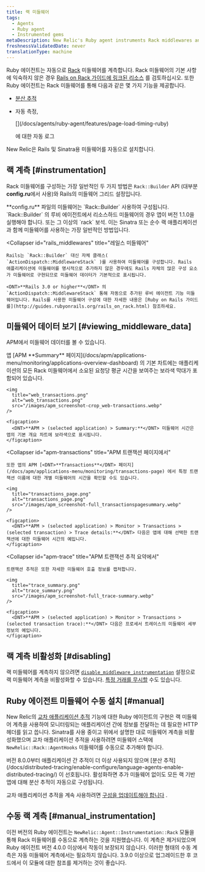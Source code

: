 ```yaml
---
title: 랙 미들웨어
tags:
  - Agents
  - Ruby agent
  - Instrumented gems
metaDescription: New Relic's Ruby agent instruments Rack middlewares and uses middlewares for functions like cross application tracing and browser auto-instrumentation.
freshnessValidatedDate: never
translationType: machine
---
```


Ruby 에이전트는 자동으로 [Rack](http://rack.github.io/) 미들웨어를 계측합니다. Rack 미들웨어의 기본 사항에 익숙하지 않은 경우 [Rails on Rack 가이드에 링크된 리소스](http://guides.rubyonrails.org/rails_on_rack.html#resources) 를 검토하십시오. 또한 Ruby 에이전트는 Rack 미들웨어를 통해 다음과 같은 몇 가지 기능을 제공합니다.

* [분산 추적](/docs/distributed-tracing/enable-configure/language-agents-enable-distributed-tracing/)

* 자동 측정,

  <InlinePopover type="browser">
    [](/docs/agents/ruby-agent/features/page-load-timing-ruby)
  </InlinePopover>

  에 대한 자동 로그

New Relic은 Rails 및 Sinatra용 미들웨어를 자동으로 설치합니다.

## 랙 계측 [#instrumentation]

Rack 미들웨어를 구성하는 가장 일반적인 두 가지 방법은 `Rack::Builder` API (대부분 <DNT>**config.ru**</DNT>에서 사용)와 Rails의 미들웨어 그리드 설정입니다.

<CollapserGroup>
  <Collapser
    id="rack_builder"
    title="랙::빌더"
  >
    <DNT>**config.ru**</DNT> 파일의 미들웨어는 `Rack::Builder` 사용하여 구성됩니다. `Rack::Builder` 의 루비 에이전트에서 리소스하드 미들웨어의 경우 앱이 버전 1.1.0을 실행해야 합니다. 또는 그 이상의 `rack` 보석. 이는 Sinatra 또는 순수 랙 애플리케이션과 함께 미들웨어를 사용하는 가장 일반적인 방법입니다.
  </Collapser>

  <Collapser
    id="rails_middlewares"
    title="레일스 미들웨어"
  >
    Rails는 `Rack::Builder` 대신 자체 클래스( `ActionDispatch::MiddlewareStack` )를 사용하여 미들웨어를 구성합니다. Rails 애플리케이션에 미들웨어를 명시적으로 추가하지 않은 경우에도 Rails 자체의 많은 구성 요소가 미들웨어로 구현되므로 미들웨어 데이터가 기본적으로 표시됩니다.

    <DNT>**Rails 3.0 or higher**</DNT> 의 `ActionDispatch::MiddlewareStack` 통해 자동으로 추가된 루비 에이전트 기능 미들웨어입니다. Rails를 사용한 미들웨어 구성에 대한 자세한 내용은 [Ruby on Rails 가이드를](http://guides.rubyonrails.org/rails_on_rack.html) 참조하세요.
  </Collapser>
</CollapserGroup>

## 미들웨어 데이터 보기 [#viewing_middleware_data]

APM에서 미들웨어 데이터를 볼 수 있습니다.

<CollapserGroup>
  <Collapser
    id="apm-overview"
    title="APM 요약 페이지에서"
  >
    앱 [APM <DNT>**Summary**</DNT> 페이지](/docs/apm/applications-menu/monitoring/applications-overview-dashboard) 의 기본 차트에는 애플리케이션의 모든 Rack 미들웨어에서 소요된 요청당 평균 시간을 보여주는 보라색 막대가 포함되어 있습니다.

    <img
      title="web_transactions.png"
      alt="web_transactions.png"
      src="/images/apm_screenshot-crop_web-transactions.webp"
    />

    <figcaption>
      <DNT>**APM > (selected application) > Summary:**</DNT> 미들웨어 시간은 앱의 기본 개요 차트에 보라색으로 표시됩니다.
    </figcaption>
  </Collapser>

  <Collapser
    id="apm-transactions"
    title="APM 트랜잭션 페이지에서"
  >
    또한 앱의 APM [<DNT>**Transactions**</DNT> 페이지](/docs/apm/applications-menu/monitoring/transactions-page) 에서 특정 트랜잭션 이름에 대한 개별 미들웨어의 시간을 확인할 수도 있습니다.

    <img
      title="transactions_page.png"
      alt="transactions_page.png"
      src="/images/apm_screenshot-full_transactionspagesummary.webp"
    />

    <figcaption>
      <DNT>**APM > (selected application) > Monitor > Transactions > (selected transaction) > Trace details:**</DNT> 다음은 앱에 대해 선택한 트랜잭션에 대한 미들웨어 시간의 예입니다.
    </figcaption>
  </Collapser>

  <Collapser
    id="apm-trace"
    title="APM 트랜잭션 추적 요약에서"
  >
    트랜잭션 추적은 또한 자세한 미들웨어 호출 정보를 캡처합니다.

    <img
      title="trace_summary.png"
      alt="trace_summary.png"
      src="/images/apm_screenshot-full_trace-summary.webp"
    />

    <figcaption>
      <DNT>**APM > (selected application) > Monitor > Transactions > (selected transaction trace):**</DNT> 다음은 프로세서 트레이스의 미들웨어 세부 정보의 예입니다.
    </figcaption>
  </Collapser>
</CollapserGroup>

## 랙 계측 비활성화 [#disabling]

랙 미들웨어를 계측하지 않으려면 [`disable_middleware_instrumentation`](/docs/agents/ruby-agent/installation-configuration/ruby-agent-configuration) 설정으로 랙 미들웨어 계측을 비활성화할 수 있습니다. [특정 거래를 무시할](/docs/agents/ruby-agent/installation-configuration/ignoring-specific-transactions) 수도 있습니다.

## Ruby 에이전트 미들웨어 수동 설치 [#manual]

New Relic의 [교차 애플리케이션 추적](/docs/apm/traces/cross-application-traces/cross-application-tracing) 기능에 대한 Ruby 에이전트의 구현은 랙 미들웨어 계측을 사용하여 모니터링되는 애플리케이션 간에 정보를 전달하는 데 필요한 HTTP 헤더를 읽고 씁니다. Sinatra를 사용 중이고 위에서 설명한 대로 미들웨어 계측을 비활성화했으며 교차 애플리케이션 추적을 사용하려면 미들웨어 스택에 `NewRelic::Rack::AgentHooks` 미들웨어를 수동으로 추가해야 합니다.

<Callout variant="important">
  버전 8.0.0부터 애플리케이션 간 추적이 더 이상 사용되지 않으며 [분산 추적](/docs/distributed-tracing/enable-configure/language-agents-enable-distributed-tracing/) 이 선호됩니다. 활성화하면 추가 미들웨어 없이도 모든 랙 기반 앱에 대해 분산 추적이 자동으로 구성됩니다.

  교차 애플리케이션 추적을 계속 사용하려면 [구성을 업데이트해야 합니다](/docs/agents/ruby-agent/features/cross-application-tracing-ruby#configuration) .
</Callout>

## 수동 랙 계측 [#manual_instrumentation]

이전 버전의 Ruby 에이전트는 `NewRelic::Agent::Instrumentation::Rack` 모듈을 통해 Rack 미들웨어를 수동으로 계측하는 것을 지원했습니다. 이 계측은 제거되었으며 Ruby 에이전트 버전 4.0.0 이상에서 작동이 보장되지 않습니다. 이러한 형태의 수동 계측은 자동 미들웨어 계측에서는 필요하지 않습니다. 3.9.0 이상으로 업그레이드한 후 코드에서 이 모듈에 대한 참조를 제거하는 것이 좋습니다.

